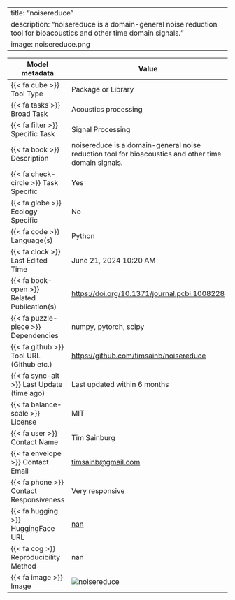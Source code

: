 
---
title: "noisereduce"
description: "noisereduce is a domain-general noise reduction tool for bioacoustics and other time domain signals. "
image: noisereduce.png
---

| Model metadata             | Value                               |
|----------------------------|------------------------------------|
| {{< fa cube >}} Tool Type | [Package or Library]{.tool_type .tool_type_pkglib} |
| {{< fa tasks >}} Broad Task | Acoustics processing |
| {{< fa filter >}} Specific Task | Signal Processing |
| {{< fa book >}} Description | noisereduce is a domain-general noise reduction tool for bioacoustics and other time domain signals.  |
| {{< fa check-circle >}} Task Specific | Yes |
| {{< fa globe >}} Ecology Specific | No |
| {{< fa code >}} Language(s) | Python |
| {{< fa clock >}} Last Edited Time | June 21, 2024 10:20 AM |
| {{< fa book-open >}} Related Publication(s) | [https://doi.org/10.1371/journal.pcbi.1008228](https://doi.org/10.1371/journal.pcbi.1008228) |
| {{< fa puzzle-piece >}} Dependencies | numpy, pytorch, scipy |
| {{< fa github >}} Tool URL (Github etc.) | [https://github.com/timsainb/noisereduce](https://github.com/timsainb/noisereduce) |
| {{< fa sync-alt >}} Last Update (time ago) | Last updated within 6 months |
| {{< fa balance-scale >}} License | MIT |
| {{< fa user >}} Contact Name | Tim Sainburg |
| {{< fa envelope >}} Contact Email | [timsainb@gmail.com](timsainb@gmail.com) |
| {{< fa phone >}} Contact Responsiveness | Very responsive |
| {{< fa hugging >}} HuggingFace URL | [nan](nan) |
| {{< fa cog >}} Reproducibility Method | nan |
| {{< fa image >}} Image | ![noisereduce](noisereduce.png) |
